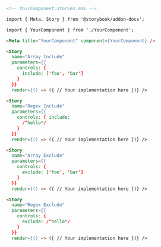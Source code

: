 ```md
<!-- YourComponent.stories.mdx -->

import { Meta, Story } from '@storybook/addon-docs';

import { YourComponent } from './YourComponent';

<Meta title="YourComponent" component={YourComponent} />

<Story 
  name="Array Include"
  parameters={{ 
    controls: { 
      include: ['foo', 'bar'] 
    } 
  }}
  render={() => ({ // Your implementation here })} />

<Story 
  name="Regex Include"
  parameters={{ 
    controls: { include: 
      /^hello*/ 
    } 
  }}
  render={() => ({ // Your implementation here })} />

<Story 
  name="Array Exclude"
  parameters={{ 
    controls: { 
      exclude: ['foo', 'bar'] 
    } 
  }}
  render={() => ({ // Your implementation here })} />

<Story 
  name="Regex Exclude"
  parameters={{ 
    controls: { 
      exclude: /^hello*/ 
    } 
  }}
  render={() => ({ // Your implementation here })} />
```